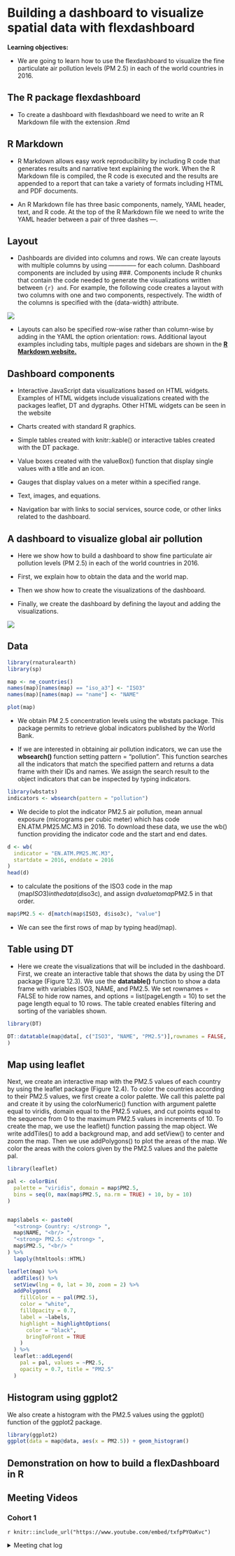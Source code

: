 # Building a dashboard to visualize spatial data with flexdashboard

**Learning objectives:**

- We are going to learn how to use the flexdashboard to visualize the fine particulate air pollution levels (PM 2.5) in each of the world countries in 2016.

## The R package flexdashboard

- To create a dashboard with flexdashboard we need to write an R Markdown file with the extension .Rmd

## R Markdown

- R Markdown allows easy work reproducibility by including R code that generates results and narrative text explaining the work. When the R Markdown file is compiled, the R code is executed and the results are appended to a report that can take a variety of formats including HTML and PDF documents.

- An R Markdown file has three basic components, namely, YAML header, text, and R code. At the top of the R Markdown file we need to write the YAML header between a pair of three dashes ---.

## Layout

- Dashboards are divided into columns and rows. We can create layouts with multiple columns by using -------------- for each column. Dashboard components are included by using ###. Components include R chunks that contain the code needed to generate the visualizations written between ```{r} and ```. For example, the following code creates a layout with two columns with one and two components, respectively. The width of the columns is specified with the {data-width} attribute.


![](images/dashboard-temp.png)


- Layouts can also be specified row-wise rather than column-wise by adding in the YAML the option orientation: rows. Additional layout examples including tabs, multiple pages and sidebars are shown in the [**R Markdown website.**](https://rmarkdown.rstudio.com/flexdashboard/layouts.html)

##  Dashboard components

- Interactive JavaScript data visualizations based on HTML widgets. Examples of HTML widgets include visualizations created with the packages leaflet, DT and dygraphs. Other HTML widgets can be seen in the website [](https://www.htmlwidgets.org/)

- Charts created with standard R graphics.

- Simple tables created with knitr::kable() or interactive tables created with the DT package.

- Value boxes created with the valueBox() function that display single values with a title and an icon.

- Gauges that display values on a meter within a specified range.

- Text, images, and equations.

- Navigation bar with links to social services, source code, or other links related to the dashboard.

## A dashboard to visualize global air pollution

- Here we show how to build a dashboard to show fine particulate air pollution levels (PM
2.5) in each of the world countries in 2016.

- First, we explain how to obtain the data and the world map. 

- Then we show how to create the visualizations of the dashboard. 

- Finally, we create the dashboard by defining the layout and adding the visualizations.

![](images/air-pollution.png)


## Data

```r
library(rnaturalearth)
library(sp)
```

```r
map <- ne_countries()
names(map)[names(map) == "iso_a3"] <- "ISO3"
names(map)[names(map) == "name"] <- "NAME"

```

```r
plot(map)
```

- We obtain PM 2.5 concentration levels using the wbstats package. This package permits to retrieve global indicators published by the World Bank.[](https://data.worldbank.org/indicator) 

- If we are interested in obtaining air pollution indicators, we can use the **wbsearch()** function setting pattern = "pollution". This function searches all the indicators that match the specified pattern and returns a data frame with their IDs and names. We assign the search result to the object indicators that can be inspected by typing indicators.

```r
library(wbstats)
indicators <- wbsearch(pattern = "pollution")
```

- We decide to plot the indicator PM2.5 air pollution, mean annual exposure (micrograms per cubic meter) which has code EN.ATM.PM25.MC.M3 in 2016. To download these data, we use the wb() function providing the indicator code and the start and end dates.


```r
d <- wb(
  indicator = "EN.ATM.PM25.MC.M3",
  startdate = 2016, enddate = 2016
)
head(d)
```

-  to calculate the positions of the ISO3 code in the map (map$ISO3) in the data (d$iso3c), and assign d$value to map$PM2.5 in that order.

```r
map$PM2.5 <- d[match(map$ISO3, d$iso3c), "value"]
```

- We can see the first rows of map by typing head(map).


##  Table using DT

- Here we create the visualizations that will be included in the dashboard. First, we create an interactive table that shows the data by using the DT package (Figure 12.3). We use the **datatable()** function to show a data frame with variables ISO3, NAME, and PM2.5. We set rownames = FALSE to hide row names, and options = list(pageLength = 10) to set the page length equal to 10 rows. The table created enables filtering and sorting of the variables shown.

```r
library(DT)

DT::datatable(map@data[, c("ISO3", "NAME", "PM2.5")],rownames = FALSE, options = list(pageLength = 10)
)
```

## Map using leaflet

Next, we create an interactive map with the PM2.5 values of each country by using the leaflet package (Figure 12.4). To color the countries according to their PM2.5 values, we first create a color palette. We call this palette pal and create it by using the colorNumeric() function with argument palette equal to viridis, domain equal to the PM2.5 values, and cut points equal to the sequence from 0 to the maximum PM2.5 values in increments of 10. To create the map, we use the leaflet() function passing the map object. We write addTiles() to add a background map, and add setView() to center and zoom the map. Then we use addPolygons() to plot the areas of the map. We color the areas with the colors given by the PM2.5 values and the palette pal.

```r
library(leaflet)

pal <- colorBin(
  palette = "viridis", domain = map$PM2.5,
  bins = seq(0, max(map$PM2.5, na.rm = TRUE) + 10, by = 10)
)


map$labels <- paste0(
  "<strong> Country: </strong> ",
  map$NAME, "<br/> ",
  "<strong> PM2.5: </strong> ",
  map$PM2.5, "<br/> "
) %>%
  lapply(htmltools::HTML)

leaflet(map) %>%
  addTiles() %>%
  setView(lng = 0, lat = 30, zoom = 2) %>%
  addPolygons(
    fillColor = ~ pal(PM2.5),
    color = "white",
    fillOpacity = 0.7,
    label = ~labels,
    highlight = highlightOptions(
      color = "black",
      bringToFront = TRUE
    )
  ) %>%
  leaflet::addLegend(
    pal = pal, values = ~PM2.5,
    opacity = 0.7, title = "PM2.5"
  )
```

## Histogram using ggplot2
We also create a histogram with the PM2.5
values using the ggplot() function of the ggplot2 package.

```r
library(ggplot2)
ggplot(data = map@data, aes(x = PM2.5)) + geom_histogram()
```


## Demonstration on how to build a flexDashboard in R


## Meeting Videos

### Cohort 1

`r knitr::include_url("https://www.youtube.com/embed/txfpPYOaKvc")`

<details>
<summary> Meeting chat log </summary>
```
00:06:23	olivier leroy:	https://github.com/RamiKrispin/deploy-flex-actions
00:08:06	olivier leroy:	https://rstudio.github.io/flexdashboard/articles/theme.html
00:41:03	olivier leroy:	https://rstudio.github.io/crosstalk/

```
</details>
